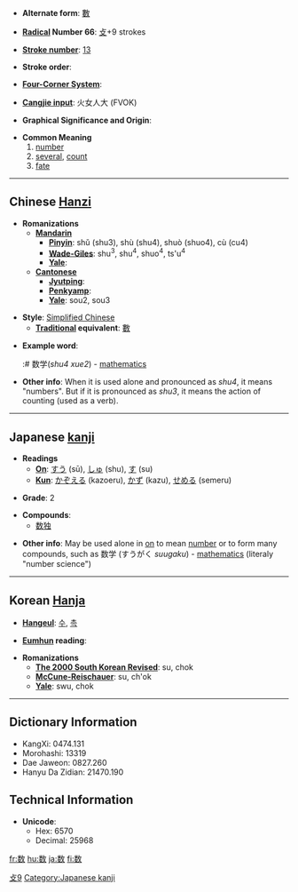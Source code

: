 * '''Alternate form''': [[數]]

* '''[[Wiktionary:Chinese radical index| Radical]] Number 66''': [[Wiktionary:Chinese radical index 攴|攴]]+9 strokes

* '''[[Wiktionary:Chinese total strokes index|Stroke number]]''': [[Wiktionary:Chinese total strokes index 13|13]]

* '''Stroke order''': 

* '''[[Wiktionary:Chinese four corner index|Four-Corner System]]''': 

* '''[[Wiktionary:Chinese Cangjie index|Cangjie input]]''': 火女人大 (FVOK)

* '''Graphical Significance and Origin''': 

* '''Common Meaning'''
*#[[number]]
*# [[several]], [[count]]
*# [[fate]]

----

== Chinese [[Hanzi]] ==

* '''Romanizations'''
** '''[[Mandarin]]'''
*** '''[[Pinyin]]''': shǔ (shu3), shù (shu4), shuò (shuo4), cù (cu4)
*** '''[[Wade-Giles]]''': shu<sup>3</sup>, shu<sup>4</sup>, shuo<sup>4</sup>, ts'u<sup>4</sup>
*** '''[[Yale]]''': 
** '''[[Cantonese]]'''
*** '''[[Jyutping]]''':
*** '''[[Penkyamp]]''': 
*** '''[[Yale]]''': sou2, sou3

* '''Style''': [[Simplified Chinese]] 
** '''[[Traditional Chinese|Traditional]] equivalent''': [[數]]

*'''Example word''':
*:# 数学(''shu4 xue2'') - [[mathematics]]

* '''Other info''': When it is used alone and pronounced as ''shu4'', it means "numbers". But if it is pronounced as ''shu3'', it means the action of counting (used as a verb).

----

== Japanese [[kanji]] ==

* '''Readings'''
** '''[[On]]''': [[すう]] (sū), [[しゅ]] (shu), [[す]] (su)
** '''[[Kun]]''': [[かぞえる]] (kazoeru), [[かず]] (kazu), [[せめる]] (semeru)

* '''Grade''': 2 [[Category:Grade 2 kanji|攴9]]

* '''Compounds''':
**[[数独]]

* '''Other info''': May be used alone in [[on]] to mean [[number]] or to form many compounds, such as 数学 (すうがく ''suugaku'') - [[mathematics]] (literaly "number science")

----

== Korean [[Hanja]] ==

* '''[[Hangeul]]''': [[수]], [[촉]]

* '''[[Eumhun]] reading''': 

* '''Romanizations'''
** '''[[The 2000 South Korean Revised Romanization|The 2000 South Korean Revised]]''': su, chok
** '''[[McCune-Reischauer]]''': su, ch'ok
** '''[[Yale]]''': swu, chok

----

== Dictionary Information ==

* KangXi: 0474.131
* Morohashi: 13319
* Dae Jaweon: 0827.260
* Hanyu Da Zidian: 21470.190

== Technical Information ==

* '''Unicode''':
** Hex: 6570
** Decimal: 25968

[[Category:Japanese kanji]]

[[fr:数]]
[[hu:数]]
[[ja:数]]
[[fi:数]]